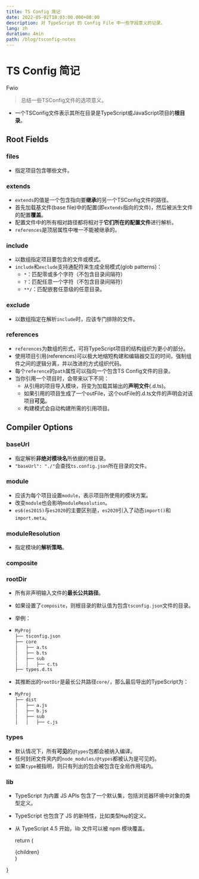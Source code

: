 ```yaml
---
title: TS Config 简记
date: 2022-05-02T18:03:00.000+08:00
description: 对 TypeScript 的 Config File 中一些字段意义的记录。
lang: zh
duration: 4min
path: /blog/tsconfig-notes
---
```


# TS Config 简记

Fwio

> 总结一些TSConfig文件的选项意义。

+ 一个TSConfig文件表示其所在目录是TypeScript或JavaScript项目的**根目录**。

## Root Fields

### files

+ 指定项目包含哪些文件。

### extends

+ `extends`的值是一个包含指向要**继承**的另一个TSConfig文件的路径。
+ 首先加载基文件(base file)中的配置(即`extends`指向的文件)，然后被派生文件的配置**覆盖**。
+ 配置文件中的所有相对路径都将相对于**它们所在的配置文件**进行解析。
+ `references`是顶层属性中唯一不能被继承的。

### include

+ 以数组指定项目要包含的文件或模式。
+ `include`和`exclude`支持通配符来生成全局模式(glob patterns)：
  + `*`：匹配零或多个字符（不包含目录间隔符）
  + `?`：匹配任意一个字符（不包含目录间隔符）
  + `**/`：匹配嵌套任意级的任意目录。

### exclude

+ 以数组指定在解析`include`时，应该专门排除的文件。

### references

+ `references`为数组的形式，可将TypeScript项目的结构组织为更小的部分。
+ 使用项目引用(references)可以极大地缩短构建和编辑器交互的时间，强制组件之间的逻辑分离，并以改进的方式组织代码。
+ 每个`reference`的`path`属性可以指向一个包含TS Config文件的目录。
+ 当你引用一个项目时，会带来以下不同：
  + 从引用的项目导入模块，将变为加载其输出的**声明文件**(.d.ts)。
  + 如果引用的项目生成了一个outFile，这个outFile的.d.ts文件的声明会对该项目**可见**。
  + 构建模式会自动构建所需的引用项目。

## Compiler Options

### baseUrl

+ 指定解析**非绝对模块名**所依据的根目录。
+ `"baseUrl": "./"`会查找`ts.config.json`所在目录的文件。

### module

+ 应该为每个项目设置`module`，表示项目所使用的模块方案。
+ 改变`module`也会影响`moduleResolution`。
+ `es6(es2015)`与`es2020`的主要区别是，`es2020`引入了动态`import()`和`import.meta`。

### moduleResolution

+ 指定模块的**解析策略**。

### composite



### rootDir

+ 所有非声明输入文件的**最长公共路径**。

+ 如果设置了`composite`，则根目录的默认值为包含`tsconfig.json`文件的目录。

+ 举例：

+ ``` xml
  MyProj
  ├── tsconfig.json
  ├── core
  │   ├── a.ts
  │   ├── b.ts
  │   ├── sub
  │   │   ├── c.ts
  ├── types.d.ts
  ```

+ 其推断出的`rootDir`是最长公共路径`core/`，那么最后导出的TypeScript为：

+ ``` xml
  MyProj
  ├── dist
  │   ├── a.js
  │   ├── b.js
  │   ├── sub
  │   │   ├── c.js
  ```

### types

+ 默认情况下，所有**可见**的`@types`包都会被纳入编译。
+ 任何封闭文件夹内的`node_modules/@types`都被认为是可见的。
+ 如果`type`被指明，则只有列出的包会被包含在全局作用域内。

### lib

+ TypeScript 为内置 JS APIs 包含了一个默认集，包括浏览器环境中对象的类型定义。
+ TypeScript 也包含了 JS 的新特性，比如类型`Map`的定义。

+ 从 TypeScript 4.5 开始，lib 文件可以被 npm 模块覆盖。

  return (
    <article className="prose">
      {children}
    </article>
  )
}
